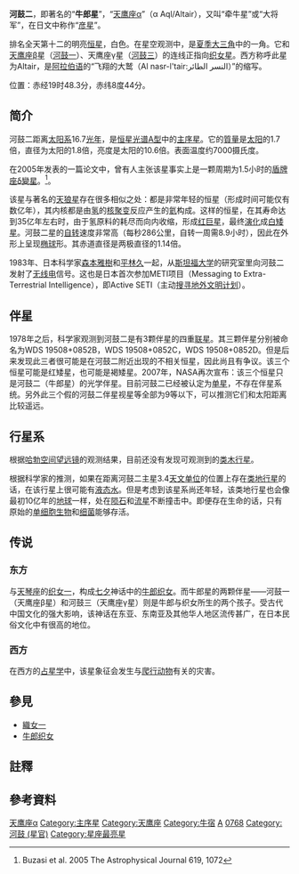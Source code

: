 {{noteTA
|G1=AS
|G2=Unit
|G3=AE
|G4=IT
|1=zh-tw:;zh-cn:;
}}

{{About|位于[[天鹰座|天鹰座]]的[[恒星|恒星]]}}
{{Starbox begin
| name = Altair}}
{{Starbox image
| image = 
     <div style="position: relative">[[File:Aquila_constellation_map.png|250px]]
     <div style="position: absolute; left: 41.5%; top: 28%">[[File:Cercle_rouge_100%.svg|12px]]</div>
     </div>
| caption=河鼓二在天鷹座的位置（紅圈）}}
{{Starbox observe
| epoch = [[J2000.0|J2000.0]]
| equinox = [[J2000.0|J2000.0]]（[[国际天球参考系|ICRS]]）
| constell = [[天鷹座|天鷹座]]
| 星官 = [[河鼓|河鼓]]（[[牛宿|牛宿]]）
| ra = {{RA|19|50|46.9990}}<ref name=sb0>{{SIMBAD link|alf+aql|NAME ALTAIR -- Variable Star of delta Sct type}}, database entry, [[SIMBAD|SIMBAD]]. Accessed on line November 25, 2008.</ref>
| dec = {{DEC|+08|52|05.959}}<ref name=sb0 />
| appmag_v=0.77 <ref name=sb0 />
}}
{{Starbox character
| class = A7V<ref name=sb0 />
| u-b = +0.08 <ref name=bsc1>{{Cite web|title=VizieR|url=http://webviz.u-strasbg.fr/viz-bin/VizieR-5?-out.add=.&-source=V/50/catalog&recno=7557|accessdate=2020-10-14|work=webviz.u-strasbg.fr|archive-date=2020-07-25|archive-url=https://web.archive.org/web/20200725064726/http://webviz.u-strasbg.fr/viz-bin/VizieR-5?-out.add=.&-source=V%2F50%2Fcatalog&recno=7557|dead-url=no}}</ref>
| b-v = +0.22 <ref name=bsc1 />
| v-r = 0.0 <ref name=sb0 />
| r-i = +0.14 <ref name=bsc1 />
| variable = [[矮造父變星|盾牌座δ]]<ref name=sb0 />
}}
{{Starbox astrometry
| radial_v = −26.1 ± 0.9 <ref name=sb0 />
| prop_mo_ra = 536.87 <ref name=sb0 />
| prop_mo_dec = 385.57 <ref name=sb0 />
| parallax = 194.45
| p_error = 0.94
| parallax_footnote = <ref name=sb0 />
| absmag_v= 2.21 <ref group="註">From apparent magnitude and parallax.</ref>
}}
{{Starbox detail
| age=<10<sup>9</sup>  <ref name=darlingaltair>{{Cite web|title=Altair|url=http://www.daviddarling.info/encyclopedia/A/Altair.html|accessdate=2020-10-14|work=www.daviddarling.info|archive-date=2010-06-19|archive-url=https://web.archive.org/web/20100619104308/http://www.daviddarling.info/encyclopedia/A/Altair.html|dead-url=no}}</ref>
 | metal=[Fe/H] = −0.2 <ref name=monnier07 />
| mass=1.79 <ref name=monnier07>{{Cite journal|title=Imaging the Surface of Altair|url=https://www.sciencemag.org/lookup/doi/10.1126/science.1143205|last=Monnier|first=J. D.|last2=Zhao|first2=M.|date=2007-07-20|journal=Science|issue=5836|doi=10.1126/science.1143205|volume=317|pages=342–345|language=en|issn=0036-8075|last3=Pedretti|first3=E.|last4=Thureau|first4=N.|last5=Ireland|first5=M.|last6=Muirhead|first6=P.|last7=Berger|first7=J.-P.|last8=Millan-Gabet|first8=R.|last9=Van Belle|first9=G.}}</ref>

| radius=1.63 to 2.03 <ref name=monnier07 /><ref group="註" name=rot>Owing to its rapid rotation, Altair's radius is larger at its equator than at its poles; it is also cooler at the equator than at the poles.</ref>
| rotation=8.9 hours <ref name=peterson06>{{Cite journal|title=Resolving the Effects of Rotation in Altair with Long‐Baseline Interferometry|url=https://iopscience.iop.org/article/10.1086/497981|last=Peterson|first=D. M.|last2=Hummel|first2=C. A.|date=2006-01-10|journal=The Astrophysical Journal|issue=2|doi=10.1086/497981|volume=636|pages=1087–1097|language=en|issn=0004-637X|last3=Pauls|first3=T. A.|last4=Armstrong|first4=J. T.|last5=Benson|first5=J. A.|last6=Gilbreath|first6=G. C.|last7=Hindsley|first7=R. B.|last8=Hutter|first8=D. J.|last9=Johnston|first9=K. J.|access-date=2020-10-14|archive-date=2020-10-16|archive-url=https://web.archive.org/web/20201016232351/https://iopscience.iop.org/article/10.1086/497981|dead-url=no}}</ref>
 | luminosity=10.6 <ref name=peterson06 />
 | temperature=6,900 to 8,500 <ref name=monnier07 /><ref group="註" name=rot />  
 | rotational_velocity = 286 <ref name=monnier07 />
}}
{{Starbox catalog
| names=Atair, [[Bayer_designation|α Aquilae]], α Aql, Alpha Aquilae, Alpha Aql, [[佛蘭斯蒂德命名法|53 Aquilae]], 53 Aql, [[波恩星表|BD]]+08°4236, [[Fifth_Fundamental_Catalogue|FK5]] 745, [[星表#視差星表(GCTP)|GCTP]] 4665.00, [[格利泽近星星表|GJ]] 768, [[Henry_Draper_Catalogue|HD]] 187642, [[依巴谷星表|HIP]] 97649, [[亮星星表|HR]] 7557, [[星表#自行星表|LFT]] 1499, [[星表#自行星表|LHS]] 3490, [[星表#自行星表|LTT]] 15795, [[星表#自行星表|NLTT]] 48314, [[SAO星表|SAO]] 125122, [[Washington_Double_Star_Catalog|WDS]] 19508+0852A.<ref name=sb0 /><ref name=bsc1 /><ref name=wds>Entry 19508+0852, [http://ad.usno.navy.mil/wds/Webtextfiles/wdsnewframe4.html The Washington Double Star Catalog] {{Wayback|url=http://ad.usno.navy.mil/wds/Webtextfiles/wdsnewframe4.html|date=20090131051103}}, [[美国海军天文台|United States Naval Observatory]].  Accessed on line November 25, 2008.</ref>}}
{{Starbox reference
| Simbad=alf+aql}}
{{Starbox end}}

'''河鼓二'''，即著名的“'''牛郎星'''”，“[[天鹰座|天鹰座]]α”（α Aql/Altair），又叫“牵牛星”或“大将军”，在日文中称作“[[彦星|彦星]]”。

排名全天第十二的明亮[[恒星|恒星]]，白色。在星空观测中，是[[夏季大三角|夏季大三角]]中的一角。它和[[天鹰座|天鹰座]]β星（[[河鼓一|河鼓一]]）、天鹰座γ星（[[河鼓三|河鼓三]]）的连线正指向[[織女一|织女星]]。西方称呼此星为Altair，是[[阿拉伯语|阿拉伯语]]的“飞翔的大鹫（Al nasr-l'tair:النسر الطائر）”的缩写。

位置：赤经19时48.3分，赤纬8度44分。

== 简介 ==
河鼓二距离[[太阳系|太阳系]]16.7[[光年|光年]]，是[[恒星光谱|恒星光谱A型]]中的[[主序星|主序星]]。它的[[質量|質量]]是[[太阳|太阳]]的1.7倍，直径为太阳的1.8倍，亮度是太阳的10.6倍。表面温度约7000摄氏度。

在2005年发表的一篇论文中，曾有人主张该星事实上是一颗周期为1.5小时的[[矮造父變星|盾牌座δ變星]]。<ref>Buzasi et al. 2005 The Astrophysical Journal 619, 1072</ref>。

该星与著名的[[天狼星|天狼星]]存在很多相似之处：都是非常年轻的恒星（形成时间可能仅有数亿年），其内核都是由[[氢|氢]]的[[核聚变|核聚变]]反应产生的[[氦|氦]]构成。这样的恒星，在其寿命达到35亿年左右时，由于氢原料的耗尽而向内收缩，形成[[红巨星|红巨星]]，最终[[恒星演化|演化]]成[[白矮星|白矮星]]。河鼓二星的[[自转|自转]]速度非常高（每秒286公里，自转一周需8.9小时），因此在外形上呈现[[椭球|椭球]]形。其赤道直径是两极直径的1.14倍。

1983年、日本科学家[[森本雅樹|森本雅樹]]和[[平林久|平林久]]一起，从[[斯坦福大学|斯坦福大学]]的研究室里向河鼓二发射了[[无线电|无线电]]信号。这也是日本首次参加METI项目（Messaging to Extra-Terrestrial Intelligence），即Active SETI（主动[[搜寻地外文明计划|搜寻地外文明计划]]）。

== 伴星 ==
1978年之后，科学家观测到河鼓二是有3颗伴星的四重[[联星|联星]]。其三颗伴星分别被命名为WDS 19508+0852B，WDS 19508+0852C，WDS 19508+0852D。但是后来发现此三者很可能是在河鼓二附近出现的不相关恒星，因此尚且有争议。该三个恒星可能是红矮星，也可能是褐矮星。2007年，NASA再次宣布：该三个恒星只是河鼓二（牛郎星）的光学伴星。目前河鼓二已经被认定为[[单星|单星]]，不存在伴星系统。另外此三个假的河鼓二伴星视星等全部为9等以下，可以推测它们和太阳距离比较遥远。

== 行星系 ==
根据[[哈勃空间望远镜|哈勃空间望远镜]]的观测结果，目前还没有发现可观测到的[[氣態巨行星|类木行星]]。

根据科学家的推测，如果在距离河鼓二主星3.4[[天文单位|天文单位]]的位置上存在[[类地行星|类地行星]]的话，在该行星上很可能有[[液态|液态]][[水|水]]。但是考虑到该星系尚还年轻，该类地行星也会像最初10亿年的[[地球|地球]]一样，处在[[陨石|陨石]]和[[流星|流星]]不断撞击中。即便存在生命的话，只有原始的[[单细胞生物|单细胞生物]]和[[细菌|细菌]]能够存活。

== 传说 ==
=== 东方 ===
与[[天琴座|天琴座]]的[[织女一|织女一]]，构成[[七夕|七夕]]神话中的[[牛郎织女|牛郎织女]]。而牛郎星的两颗伴星——河鼓一（天鹰座β星）和河鼓三（天鹰座γ星）则是牛郎与织女所生的两个孩子。受古代中国文化的强大影响，该神话在东亚、东南亚及其他华人地区流传甚广，在日本民俗文化中有很高的地位。

=== 西方 ===
在西方的[[占星学|占星学]]中，该星象征会发生与[[爬行动物|爬行动物]]有关的灾害。

== 參見 ==
* [[織女一|織女一]]
* [[牛郎织女|牛郎织女]]

== 註釋 ==
{{reflist|group="註"}}

== 參考資料 ==
{{reflist|2}}

{{天鷹座恆星}}
{{星官|河鼓|3|9}}
{{夏季大三角}}
[[Category:拜耳天體|天鹰座α]]
[[Category:主序星|Category:主序星]]
[[Category:天鹰座|Category:天鹰座]]
[[Category:牛宿|Category:牛宿]]
[[Category:佛氏天體|A]]
[[Category:格利泽和GJ天体|0768]]
[[Category:河鼓_(星官)|Category:河鼓 (星官)]]
[[Category:星座最亮星|Category:星座最亮星]]